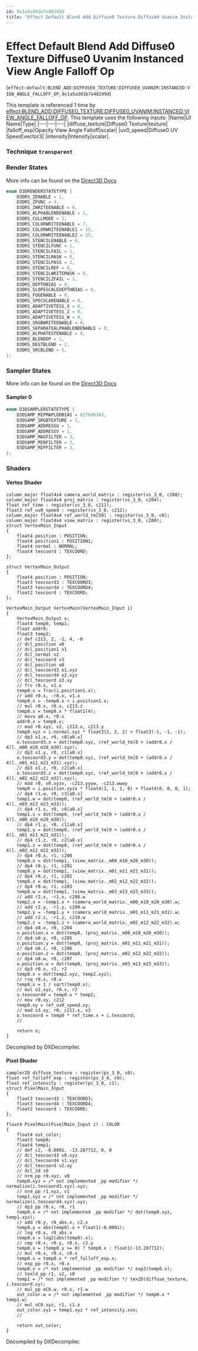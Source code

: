 ```yaml
---
id: 0x1a5a301b7e48249d
title: "Effect Default Blend Add Diffuse0 Texture Diffuse0 Uvanim Instanced View Angle Falloff Op"
---
```


# Effect Default Blend Add Diffuse0 Texture Diffuse0 Uvanim Instanced View Angle Falloff Op
(`effect:default:BLEND_ADD:DIFFUSE0_TEXTURE:DIFFUSE0_UVANIM:INSTANCED:VIEW_ANGLE_FALLOFF_OP`, `0x1a5a301b7e48249d`)

This template is referenced 1 time by [effect:BLEND_ADD:DIFFUSE0_TEXTURE:DIFFUSE0_UVANIM:INSTANCED:VIEW_ANGLE_FALLOFF_OP](/docs/Generated/Render%20Templates/base.render_template_database#effect-blend-add-diffuse0-texture-diffuse0-uvanim-instanced-view-angle-falloff-op).
This template uses the following inputs:
 |Name|UI Name|Type|
|---|---|---|
|diffuse_texture|Diffuse0 Texture|texture|
|falloff_exp|Opacity View Angle Falloff|scalar|
|uv0_speed|Diffuse0 UV Speed|vector3|
|intensity|Intensity|scalar|.

### Technique `transparent`
### Render States
More info can be found on the [Direct3D Docs](https://learn.microsoft.com/en-us/windows/win32/direct3d9/d3drenderstatetype)
```cpp
enum D3DRENDERSTATETYPE {
	D3DRS_ZENABLE = 1,
	D3DRS_ZFUNC = 4,
	D3DRS_ZWRITEENABLE = 0,
	D3DRS_ALPHABLENDENABLE = 1,
	D3DRS_CULLMODE = 2,
	D3DRS_COLORWRITEENABLE = 7,
	D3DRS_COLORWRITEENABLE1 = 15,
	D3DRS_COLORWRITEENABLE2 = 15,
	D3DRS_STENCILENABLE = 0,
	D3DRS_STENCILFUNC = 1,
	D3DRS_STENCILFAIL = 1,
	D3DRS_STENCILMASK = 0,
	D3DRS_STENCILPASS = 1,
	D3DRS_STENCILREF = 0,
	D3DRS_STENCILWRITEMASK = 0,
	D3DRS_STENCILZFAIL = 1,
	D3DRS_DEPTHBIAS = 0,
	D3DRS_SLOPESCALEDEPTHBIAS = 0,
	D3DRS_FOGENABLE = 0,
	D3DRS_SPECULARENABLE = 0,
	D3DRS_ADAPTIVETESS_X = 0,
	D3DRS_ADAPTIVETESS_Z = 0,
	D3DRS_ADAPTIVETESS_W = 0,
	D3DRS_SRGBWRITEENABLE = 0,
	D3DRS_SEPARATEALPHABLENDENABLE = 0,
	D3DRS_ALPHATESTENABLE = 0,
	D3DRS_BLENDOP = 1,
	D3DRS_DESTBLEND = 2,
	D3DRS_SRCBLEND = 5,
};
```
### Sampler States
More info can be found on the [Direct3D Docs](https://learn.microsoft.com/en-us/windows/win32/direct3d9/d3dsamplerstatetype)
#### Sampler 0
```cpp
enum D3DSAMPLERSTATETYPE {
	D3DSAMP_MIPMAPLODBIAS = 827606343,
	D3DSAMP_SRGBTEXTURE = 1,
	D3DSAMP_ADDRESSU = 1,
	D3DSAMP_ADDRESSV = 1,
	D3DSAMP_MAGFILTER = 3,
	D3DSAMP_MINFILTER = 3,
	D3DSAMP_MIPFILTER = 3,
};
```
### Shaders
#### Vertex Shader
```hlsl
column_major float4x4 camera_world_matrix : register(vs_3_0, c208);
column_major float4x4 proj_matrix : register(vs_3_0, c204);
float ref_time : register(vs_3_0, c211);
float3 ref_uv0_speed : register(vs_3_0, c212);
column_major float4x4 ref_world_tm[50] : register(vs_3_0, c0);
column_major float4x4 view_matrix : register(vs_3_0, c200);
struct VertexMain_Input
{
    float4 position : POSITION;
    float4 position1 : POSITION1;
    float4 normal : NORMAL;
    float4 texcoord : TEXCOORD;
};

struct VertexMain_Output
{
    float4 position : POSITION;
    float3 texcoord3 : TEXCOORD3;
    float3 texcoord4 : TEXCOORD4;
    float2 texcoord : TEXCOORD;
};

VertexMain_Output VertexMain(VertexMain_Input i)
{
    VertexMain_Output o;
    float4 temp0, temp1;
    float addr0;
    float3 temp2;
    // def c213, 2, -1, 4, -0
    // dcl_position v0
    // dcl_position1 v1
    // dcl_normal v2
    // dcl_texcoord v3
    // dcl_position o0
    // dcl_texcoord3 o1.xyz
    // dcl_texcoord4 o2.xyz
    // dcl_texcoord o3.xy
    // frc r0.x, v1.x
    temp0.x = frac(i.position1.x);
    // add r0.x, -r0.x, v1.x
    temp0.x = -temp0.x + i.position1.x;
    // mul r0.x, r0.x, c213.z
    temp0.x = temp0.x * float1(4);
    // mova a0.x, r0.x
    addr0.x = temp0.x;
    // mad r0.xyz, v2, c213.x, c213.y
    temp0.xyz = i.normal.xyz * float3(2, 2, 2) + float3(-1, -1, -1);
    // dp3 o1.x, r0, c0[a0.x]
    o.texcoord3.x = dot(temp0.xyz, (ref_world_tm[0 + (addr0.x / 4)]._m00_m10_m20_m30).xyz);
    // dp3 o1.y, r0, c1[a0.x]
    o.texcoord3.y = dot(temp0.xyz, (ref_world_tm[0 + (addr0.x / 4)]._m01_m11_m21_m31).xyz);
    // dp3 o1.z, r0, c2[a0.x]
    o.texcoord3.z = dot(temp0.xyz, (ref_world_tm[0 + (addr0.x / 4)]._m02_m12_m22_m32).xyz);
    // mad r0, v0.xyzx, -c213.yyyw, -c213.wwwy
    temp0 = i.position.xyzx * float4(1, 1, 1, 0) + float4(0, 0, 0, 1);
    // dp4 r1.w, r0, c3[a0.x]
    temp1.w = dot(temp0, (ref_world_tm[0 + (addr0.x / 4)]._m03_m13_m23_m33));
    // dp4 r1.x, r0, c0[a0.x]
    temp1.x = dot(temp0, (ref_world_tm[0 + (addr0.x / 4)]._m00_m10_m20_m30));
    // dp4 r1.y, r0, c1[a0.x]
    temp1.y = dot(temp0, (ref_world_tm[0 + (addr0.x / 4)]._m01_m11_m21_m31));
    // dp4 r1.z, r0, c2[a0.x]
    temp1.z = dot(temp0, (ref_world_tm[0 + (addr0.x / 4)]._m02_m12_m22_m32));
    // dp4 r0.x, r1, c200
    temp0.x = dot(temp1, (view_matrix._m00_m10_m20_m30));
    // dp4 r0.y, r1, c201
    temp0.y = dot(temp1, (view_matrix._m01_m11_m21_m31));
    // dp4 r0.z, r1, c202
    temp0.z = dot(temp1, (view_matrix._m02_m12_m22_m32));
    // dp4 r0.w, r1, c203
    temp0.w = dot(temp1, (view_matrix._m03_m13_m23_m33));
    // add r2.x, -r1.x, c208.w
    temp2.x = -temp1.x + (camera_world_matrix._m00_m10_m20_m30).w;
    // add r2.y, -r1.y, c209.w
    temp2.y = -temp1.y + (camera_world_matrix._m01_m11_m21_m31).w;
    // add r2.z, -r1.z, c210.w
    temp2.z = -temp1.z + (camera_world_matrix._m02_m12_m22_m32).w;
    // dp4 o0.x, r0, c204
    o.position.x = dot(temp0, (proj_matrix._m00_m10_m20_m30));
    // dp4 o0.y, r0, c205
    o.position.y = dot(temp0, (proj_matrix._m01_m11_m21_m31));
    // dp4 o0.z, r0, c206
    o.position.z = dot(temp0, (proj_matrix._m02_m12_m22_m32));
    // dp4 o0.w, r0, c207
    o.position.w = dot(temp0, (proj_matrix._m03_m13_m23_m33));
    // dp3 r0.x, r2, r2
    temp0.x = dot(temp2.xyz, temp2.xyz);
    // rsq r0.x, r0.x
    temp0.x = 1 / sqrt(temp0.x);
    // mul o2.xyz, r0.x, r2
    o.texcoord4 = temp0.x * temp2;
    // mov r0.xy, c212
    temp0.xy = ref_uv0_speed.xy;
    // mad o3.xy, r0, c211.x, v3
    o.texcoord = temp0 * ref_time.x + i.texcoord;
    // 

    return o;
}
```
Decompiled by DXDecompiler.
#### Pixel Shader
```hlsl
sampler2D diffuse_texture : register(ps_3_0, s0);
float ref_falloff_exp : register(ps_3_0, c0);
float ref_intensity : register(ps_3_0, c1);
struct PixelMain_Input
{
    float3 texcoord3 : TEXCOORD3;
    float3 texcoord4 : TEXCOORD4;
    float2 texcoord : TEXCOORD;
};

float4 PixelMain(PixelMain_Input i) : COLOR
{
    float4 out_color;
    float3 temp0;
    float4 temp1;
    // def c2, -0.0001, -13.287712, 0, 0
    // dcl_texcoord3 v0.xyz
    // dcl_texcoord4 v1.xyz
    // dcl_texcoord v2.xy
    // dcl_2d s0
    // nrm_pp r0.xyz, v0
    temp0.xyz = /* not implemented _pp modifier */ normalize(i.texcoord3.xyz).xyz;
    // nrm_pp r1.xyz, v1
    temp1.xyz = /* not implemented _pp modifier */ normalize(i.texcoord4.xyz).xyz;
    // dp3_pp r0.x, r0, r1
    temp0.x = /* not implemented _pp modifier */ dot(temp0.xyz, temp1.xyz);
    // add r0.y, r0_abs.x, c2.x
    temp0.y = abs(temp0).x + float1(-0.0001);
    // log r0.x, r0_abs.x
    temp0.x = log2(abs(temp0).x);
    // cmp r0.x, r0.y, r0.x, c2.y
    temp0.x = (temp0.y >= 0) ? temp0.x : float1(-13.287712);
    // mul r0.x, r0.x, c0.x
    temp0.x = temp0.x * ref_falloff_exp.x;
    // exp_pp r0.x, r0.x
    temp0.x = /* not implemented _pp modifier */ exp2(temp0.x);
    // texld_pp r1, v2, s0
    temp1 = /* not implemented _pp modifier */ tex2D(diffuse_texture, i.texcoord.xy);
    // mul_pp oC0.w, r0.x, r1.w
    out_color.w = /* not implemented _pp modifier */ temp0.x * temp1.w;
    // mul oC0.xyz, r1, c1.x
    out_color.xyz = temp1.xyz * ref_intensity.xxx;
    // 

    return out_color;
}
```
Decompiled by DXDecompiler.
